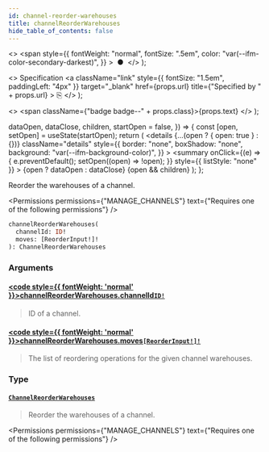 ```yaml
---
id: channel-reorder-warehouses
title: channelReorderWarehouses
hide_table_of_contents: false
---
```


  <>
    <span
      style={{
        fontWeight: "normal",
        fontSize: ".5em",
        color: "var(--ifm-color-secondary-darkest)",
      }}
    >
      &nbsp;●&nbsp;
    </span>
  </>
);

  <>
    Specification
    <a
      className="link"
      style={{ fontSize: "1.5em", paddingLeft: "4px" }}
      target="\_blank"
      href={props.url}
      title={"Specified by " + props.url}
    >
      ⎘
    </a>
  </>
);

  <>
    <span className={"badge badge--" + props.class}>{props.text}</span>
  </>
);


  dataOpen,
  dataClose,
  children,
  startOpen = false,
}) => {
  const [open, setOpen] = useState(startOpen);
  return (
    <details
      {...(open ? { open: true } : {})}
      className="details"
      style={{
        border: "none",
        boxShadow: "none",
        background: "var(--ifm-background-color)",
      }}
    >
      <summary
        onClick={(e) => {
          e.preventDefault();
          setOpen((open) => !open);
        }}
        style={{ listStyle: "none" }}
      >
        {open ? dataOpen : dataClose}
      </summary>
      {open && children}
    </details>
  );
};

Reorder the warehouses of a channel.

<Badge text="Added in Saleor 3.7" class="secondary margin-bottom--sm" />

<Permissions
  permissions={"MANAGE_CHANNELS"}
  text={"Requires one of the following permissions"}
/>

```graphql
channelReorderWarehouses(
  channelId: ID!
  moves: [ReorderInput!]!
): ChannelReorderWarehouses
```

### Arguments

#### [<code style={{ fontWeight: 'normal' }}>channelReorderWarehouses.<b>channelId</b></code>](#)<Bullet />[`ID!`](../../../api-reference/miscellaneous/scalars/id) <Badge class="secondary" text="non-null"/> <Badge class="secondary" text="scalar"/>

> ID of a channel.

#### [<code style={{ fontWeight: 'normal' }}>channelReorderWarehouses.<b>moves</b></code>](#)<Bullet />[`[ReorderInput!]!`](../../../api-reference/miscellaneous/inputs/reorder-input) <Badge class="secondary" text="non-null"/> <Badge class="secondary" text="input"/>

> The list of reordering operations for the given channel warehouses.

### Type

#### [`ChannelReorderWarehouses`](../../../api-reference/channels/objects/channel-reorder-warehouses) <Badge class="secondary" text="object"/>

> Reorder the warehouses of a channel.
>
> <Badge text="Added in Saleor 3.7" class="secondary margin-bottom--sm" />

<Permissions
  permissions={"MANAGE_CHANNELS"}
  text={"Requires one of the following permissions"}
/>

